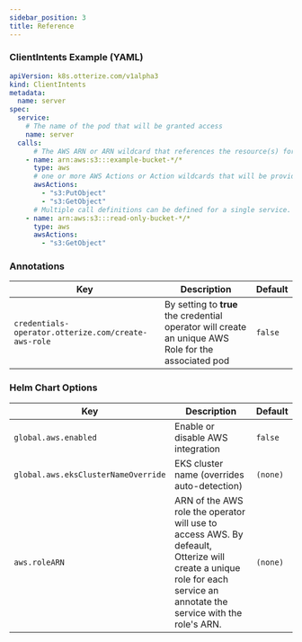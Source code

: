 ```yaml
---
sidebar_position: 3
title: Reference
---
```


### ClientIntents Example (YAML)

```yaml
apiVersion: k8s.otterize.com/v1alpha3
kind: ClientIntents
metadata:
  name: server
spec:
  service:
    # The name of the pod that will be granted access
    name: server
  calls:
      # The AWS ARN or ARN wildcard that references the resource(s) for the authorization
    - name: arn:aws:s3:::example-bucket-*/*
      type: aws
      # one or more AWS Actions or Action wildcards that will be provided to the specified resources
      awsActions:
        - "s3:PutObject"
        - "s3:GetObject"
      # Multiple call definitions can be defined for a single service.
	- name: arn:aws:s3:::read-only-bucket-*/*
      type: aws
      awsActions:
        - "s3:GetObject"
```

### Annotations

| Key                                                        | Description                                                                                                                                                                                  | Default  |
|------------------------------------------------------------|----------------------------------------------------------------------------------------------------------------------------------------------------------------------------------------------|----------|
| `credentials-operator.otterize.com/create-aws-role` | By setting to **true** the credential operator will create an unique AWS Role for the associated pod | `false` |


### Helm Chart Options

| Key                                                        | Description                                                                                                                                                                                  | Default  |
|------------------------------------------------------------|----------------------------------------------------------------------------------------------------------------------------------------------------------------------------------------------|----------|
| `global.aws.enabled`                                       | Enable or disable AWS integration                                                                                                                                                            | `false`  |
| `global.aws.eksClusterNameOverride`                        | EKS cluster name (overrides auto-detection)                                                                                                                                                  | `(none)` |
| `aws.roleARN` | ARN of the AWS role the operator will use to access AWS. By defeault, Otterize will create a unique role for each service an annotate the service with the role's ARN. | `(none)` |

